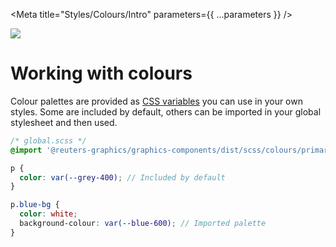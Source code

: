 
<Meta title="Styles/Colours/Intro" parameters={{ ...parameters }} />

![](https://graphics.thomsonreuters.com/style-assets/images/logos/reuters-graphics-logo/svg/graphics-logo-color-dark.svg)

# Working with colours

Colour palettes are provided as [CSS variables](https://developer.mozilla.org/en-US/docs/Web/CSS/--*) you can use in your own styles. Some are included by default, others can be imported in your global stylesheet and then used.

```scss
/* global.scss */
@import '@reuters-graphics/graphics-components/dist/scss/colours/primary/_blue.scss';

p {
  color: var(--grey-400); // Included by default
}

p.blue-bg {
  color: white;
  background-colour: var(--blue-600); // Imported palette
}
```
